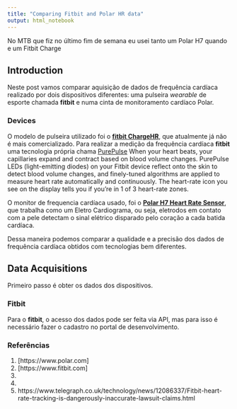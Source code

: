 ```yaml
---
title: "Comparing Fitbit and Polar HR data"
output: html_notebook
---
```


No MTB que fiz no último fim de semana eu usei tanto um Polar H7 quando e um Fitbit Charge 

<!--more-->

## Introduction

Neste post vamos comparar aquisição de dados de frequência cardíaca realizado por dois dispositivos diferentes: uma pulseira *wearable* de esporte chamada **fitbit** e numa cinta de monitoramento cardíaco Polar.

### Devices

O modelo de pulseira utilizado foi o **[fitbit ChargeHR](https://www.fitbit.com/be/chargehr)**, que atualmente já não é mais comercializado. Para realizar a medição da frequência cardíaca **fitbit** uma tecnologia própria chama [PurePulse](https://www.fitbit.com/purepulse) When your heart beats, your capillaries expand and contract based on blood volume changes. PurePulse LEDs (light-emitting diodes) on your Fitbit device reflect onto the skin to detect blood volume changes, and finely-tuned algorithms are applied to measure heart rate automatically and continuously. The heart-rate icon you see on the display tells you if you're in 1 of 3 heart-rate zones.

O monitor de frequencia cardíaca usado, foi o **[Polar H7 Heart Rate Sensor](https://www.polar.com/us-en/products/accessories/h10_heart_rate_sensor)**, que trabalha como um Eletro Cardiograma, ou seja, eletrodos em contato com a pele detectam o sinal elétrico disparado pelo coração a cada batida cardíaca.

Dessa maneira podemos comparar a qualidade e a precisão dos dados de frequência cardíaca obtidos com tecnologias bem diferentes.

## Data Acquisitions

Primeiro passo é obter os dados dos dispositivos.

### Fitbit

Para o **fitbit**, o acesso dos dados pode ser feita via API, mas para isso é necessário fazer o cadastro no portal de desenvolvimento.



### Referências

1. [https://www.polar.com]
1. [https://www.fitbit.com]
1. <site do acesso ao Fitbit>
1. <artigo de bland altman>
1. https://www.telegraph.co.uk/technology/news/12086337/Fitbit-heart-rate-tracking-is-dangerously-inaccurate-lawsuit-claims.html
